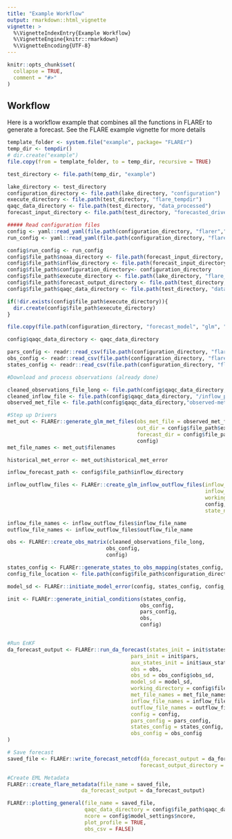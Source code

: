 ```yaml
---
title: "Example Workflow"
output: rmarkdown::html_vignette
vignette: >
  %\VignetteIndexEntry{Example Workflow}
  %\VignetteEngine{knitr::rmarkdown}
  %\VignetteEncoding{UTF-8}
---
```


```r
knitr::opts_chunk$set(
  collapse = TRUE,
  comment = "#>"
)
```


## Workflow

Here is a workflow example that combines all the functions in FLAREr to generate a forecast.  See the FLARE example vignette for more details

```r

template_folder <- system.file("example", package= "FLAREr")
temp_dir <- tempdir()
# dir.create("example")
file.copy(from = template_folder, to = temp_dir, recursive = TRUE)

test_directory <- file.path(temp_dir, "example")

lake_directory <- test_directory
configuration_directory <- file.path(lake_directory, "configuration")
execute_directory <- file.path(test_directory, "flare_tempdir")
qaqc_data_directory <- file.path(test_directory, "data_processed")
forecast_input_directory <- file.path(test_directory, "forecasted_drivers")

##### Read configuration files
config <- yaml::read_yaml(file.path(configuration_directory, "flarer","configure_flare.yml"))
run_config <- yaml::read_yaml(file.path(configuration_directory, "flarer","configure_run.yml"))

config$run_config <- run_config
config$file_path$noaa_directory <- file.path(forecast_input_directory, config$met$forecast_met_model)
config$file_path$inflow_directory <- file.path(forecast_input_directory, config$inflow$forecast_inflow_model)
config$file_path$configuration_directory<- configuration_directory
config$file_path$execute_directory <- file.path(lake_directory, "flare_tempdir")
config$file_path$forecast_output_directory <- file.path(test_directory, "forecast_output")
config$file_path$qaqc_data_directory <- file.path(test_directory, "data_processed")

if(!dir.exists(config$file_path$execute_directory)){
  dir.create(config$file_path$execute_directory)
}

file.copy(file.path(configuration_directory, "forecast_model", "glm", "glm3.nml"), execute_directory)

config$qaqc_data_directory <- qaqc_data_directory

pars_config <- readr::read_csv(file.path(configuration_directory, "flarer", config$model_settings$par_config_file), col_types = readr::cols())
obs_config <- readr::read_csv(file.path(configuration_directory, "flarer", config$model_settings$obs_config_file), col_types = readr::cols())
states_config <- readr::read_csv(file.path(configuration_directory, "flarer", config$model_settings$states_config_file), col_types = readr::cols())

#Download and process observations (already done)

cleaned_observations_file_long <- file.path(config$qaqc_data_directory,"observations_postQAQC_long.csv")
cleaned_inflow_file <- file.path(config$qaqc_data_directory, "/inflow_postQAQC.csv")
observed_met_file <- file.path(config$qaqc_data_directory,"observed-met_fcre.nc")

#Step up Drivers
met_out <- FLAREr::generate_glm_met_files(obs_met_file = observed_met_file,
                                          out_dir = config$file_path$execute_directory,
                                          forecast_dir = config$file_path$noaa_directory,
                                          config)
met_file_names <- met_out$filenames

historical_met_error <- met_out$historical_met_error

inflow_forecast_path <- config$file_path$inflow_directory

inflow_outflow_files <- FLAREr::create_glm_inflow_outflow_files(inflow_file_dir = inflow_forecast_path,
                                                                inflow_obs = cleaned_inflow_file,
                                                                working_directory = config$file_path$execute_directory,
                                                                config,
                                                                state_names = NULL)

inflow_file_names <- inflow_outflow_files$inflow_file_name
outflow_file_names <- inflow_outflow_files$outflow_file_name

obs <- FLAREr::create_obs_matrix(cleaned_observations_file_long,
                                obs_config,
                                config)

states_config <- FLAREr::generate_states_to_obs_mapping(states_config, obs_config)
config_file_location <- file.path(config$file_path$configuration_directory, "flarer")

model_sd <- FLAREr::initiate_model_error(config, states_config, config_file_location)

init <- FLAREr::generate_initial_conditions(states_config,
                                           obs_config,
                                           pars_config,
                                           obs,
                                           config)


#Run EnKF
da_forecast_output <- FLAREr::run_da_forecast(states_init = init$states,
                                        pars_init = init$pars,
                                        aux_states_init = init$aux_states_init,
                                        obs = obs,
                                        obs_sd = obs_config$obs_sd,
                                        model_sd = model_sd,
                                        working_directory = config$file_path$execute_directory,
                                        met_file_names = met_file_names,
                                        inflow_file_names = inflow_file_names,
                                        outflow_file_names = outflow_file_names,
                                        config = config,
                                        pars_config = pars_config,
                                        states_config = states_config,
                                        obs_config = obs_config
)

# Save forecast
saved_file <- FLAREr::write_forecast_netcdf(da_forecast_output = da_forecast_output,
                                           forecast_output_directory = config$file_path$forecast_output_directory)

#Create EML Metadata
FLAREr::create_flare_metadata(file_name = saved_file,
                        da_forecast_output = da_forecast_output)

FLAREr::plotting_general(file_name = saved_file,
                         qaqc_data_directory = config$file_path$qaqc_data_directory,
                         ncore = config$model_settings$ncore,
                         plot_profile = TRUE,
                         obs_csv = FALSE)


```

